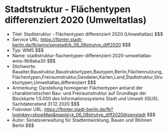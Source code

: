 # Stadtstruktur - Flächentypen differenziert 2020 (Umweltatlas)
- Titel: Stadtstruktur - Flächentypen differenziert 2020 (Umweltatlas) $$$
- Service URL: https://fbinter.stadt-berlin.de/fb/wms/senstadt/k_06_08strutyp_diff2020 $$$
- Typ: WMS $$$
- Name: stadtstruktur-flachentypen-differenziert-2020-umweltatlas-wms-9b9aba30 $$$
- Stichworte: Baualter,Baustruktur,Baustrukturtypen,Bautypen,Berlin,Flächennutzung,Flächentypen,Freiraumstruktur,Geodaten,Karten,Land,Stadtstruktur,Strukturtypen,Umweltatlas,differenziert $$$
- Anmerkung: Darstellung homogener Flächentypen anhand der charakteristischen Bau- und Freiraumstruktur auf Grundlage der Blockkarte 1:5.000 des Informationssystems Stadt und Umwelt (ISU5), Sachdatenstand 31.12.2020 $$$
- Fisbroker URL: https://fbinter.stadt-berlin.de/fb?loginkey=showMap&mapId=k_06_08strutyp_diff2020@senstadt $$$
- Autor: Senatsverwaltung für Stadtentwicklung, Bauen und Wohnen Berlin $$$
